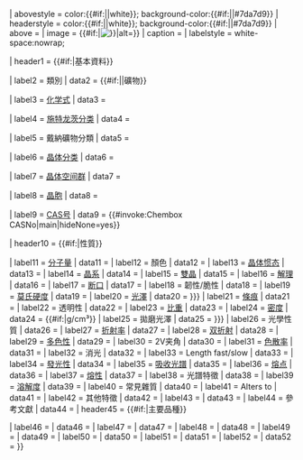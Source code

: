 {{Infobox
| bodystyle = {{#if:{{{boxwidth|}}}|width:{{{boxwidth}}}}}
| abovestyle = color:{{#if:{{{boxtextcolor|}}}|{{{boxtextcolor}}}|white}}; background-color:{{#if:{{{boxbgcolor|}}}|{{{boxbgcolor}}}|#7da7d9}}
| headerstyle = color:{{#if:{{{boxtextcolor|}}}|{{{boxtextcolor}}}|white}}; background-color:{{#if:{{{boxbgcolor|}}}|{{{boxbgcolor}}}|#7da7d9}}
| above = {{{name|<includeonly>{{PAGENAME}}</includeonly>}}}
| image = {{#if:{{{image|}}}|[[File:{{{image}}}|{{px|{{{imagesize|}}}|{{#if: {{{boxwidth|}}} | {{{boxwidth}}}px | 240 }}}}|alt={{{alt|}}}]]}}
| caption = {{{caption|}}}
| labelstyle = white-space:nowrap;

| header1 = {{#if:{{{category|}}}{{{formula|}}}|基本資料}}

| label2 = 類別
| data2 = {{#if:{{{category|}}}|{{{category}}}|<includeonly>礦物</includeonly>}}

| label3 = [[化学式]]
| data3 = {{{formula|}}}

| label4 = [[施特龙茨分类]]
| data4 = {{{strunz|}}}

| label5 = 戴納礦物分類
| data5 = {{{dana|}}}

| label6 = [[晶体学点群|晶体分类]]
| data6 = {{{class|}}}

| label7 = [[空间群|晶体空间群]]
| data7 = {{{symmetry|}}}

| label8 = [[晶体结构|晶胞]]
| data8 = {{{unit cell|}}}

| label9 = [[CAS号]]
| data9 = {{#invoke:Chembox CASNo|main|hideNone=yes}}

| header10 = {{#if:{{{molweight|}}}{{{color|}}}{{{habit|}}}{{{system|}}}{{{twinning|}}}{{{cleavage|}}}{{{fracture|}}}{{{tenacity|}}}{{{mohs|}}}{{{luster|}}}{{{polish|}}}{{{opticalprop|}}}{{{refractive|}}}{{{birefringence|}}}{{{pleochroism|}}}{{{2V|}}}{{{dispersion|}}}{{{extinction|}}}{{{length fast/slow|}}}{{{fluorescence|}}}{{{absorption|}}}{{{streak|}}}{{{gravity|}}}{{{density|}}}{{{melt|}}}{{{fusibility|}}}{{{diagnostic|}}}{{{solubility|}}}{{{diaphaneity|}}}{{{impurities|}}}{{{alteration|}}}{{{other|}}}{{{prop1text|}}}{{{references|}}}|性質}}

| label11 = [[分子量]]
| data11 = {{{molweight|}}}
| label12 = 顏色
| data12 = {{{color|}}}{{{colour|}}}
| label13 = [[晶体惯态]]
| data13 = {{{habit|}}}
| label14 = [[晶系]]
| data14 = {{{system|}}}
| label15 = [[孪晶|雙晶]]
| data15 = {{{twinning|}}}
| label16 = [[解理]]
| data16 = {{{cleavage|}}}
| label17 = [[断口]]
| data17 = {{{fracture|}}}
| label18 = 韌性/脆性
| data18 = {{{tenacity|}}}
| label19 = [[莫氏硬度]]
| data19 = {{{mohs|}}}
| label20 = [[光泽 (矿物)|光澤]]
| data20 = {{{luster|{{{lustre|}}}}}}
| label21 = [[條痕]]
| data21 = {{{streak|}}}
| label22 = 透明性
| data22 = {{{diaphaneity|}}}
| label23 = [[比重]]
| data23 = {{{gravity|}}}
| label24 = [[密度]]
| data24 = {{#if:{{{density|}}}|{{{density}}}g/cm³}}
| label25 = 拋磨光澤
| data25 = {{{polish|{{{polish lustre|}}}}}}
| label26 = 光學性質
| data26 = {{{opticalprop|}}}
| label27 = [[折射率]]
| data27 = {{{refractive|}}}
| label28 = [[双折射]]
| data28 = {{{birefringence|}}}
| label29 = [[多色性]]
| data29 = {{{pleochroism|}}}
| label30 = 2V夹角
| data30 = {{{2V|}}}
| label31 = [[色散 (光學)|色散率]]
| data31 = {{{dispersion|}}}
| label32 = 消光
| data32 = {{{extinction|}}}
| label33 = Length fast/slow
| data33 = {{{length fast/slow|}}}
| label34 = [[荧光|發光性]]
| data34 = {{{fluorescence|}}}
| label35 = [[吸收光譜]]
| data35 = {{{absorption|}}}
| label36 = [[熔点]]
| data36 = {{{melt|}}}
| label37 = [[熔性]]
| data37 = {{{fusibility|}}}
| label38 = 光譜特徵
| data38 = {{{diagnostic|}}}
| label39 = [[溶解性|溶解度]]
| data39 = {{{solubility|}}}
| label40 = 常見雜質
| data40 = {{{impurities|}}}
| label41 = Alters to
| data41 = {{{alteration|}}}
| label42 = 其他特徵
| data42 = {{{other|}}}
| label43 = {{{prop1}}}
| data43 = {{{prop1text|}}}
| label44 = 參考文獻
| data44 = {{{references|}}}
| header45    = {{#if:{{{var|}}}{{{var1|}}}{{{var2|}}}{{{var3|}}}{{{var4|}}}{{{var5|}}}{{{var6|}}}|主要品種}}

| label46 = {{{var}}}
| data46 = {{{vartext|}}}
| label47 = {{{var1}}}
| data47 = {{{var1text|}}}
| label48 = {{{var2}}}
| data48 = {{{var2text|}}}
| label49 = {{{var3}}}
| data49 = {{{var3text|}}}
| label50 = {{{var4}}}
| data50 = {{{var4text|}}}
| label51 = {{{var5}}}
| data51 = {{{var5text|}}}
| label52 = {{{var6}}}
| data52 = {{{var6text|}}}
}}<noinclude>{{documentation}}</noinclude>